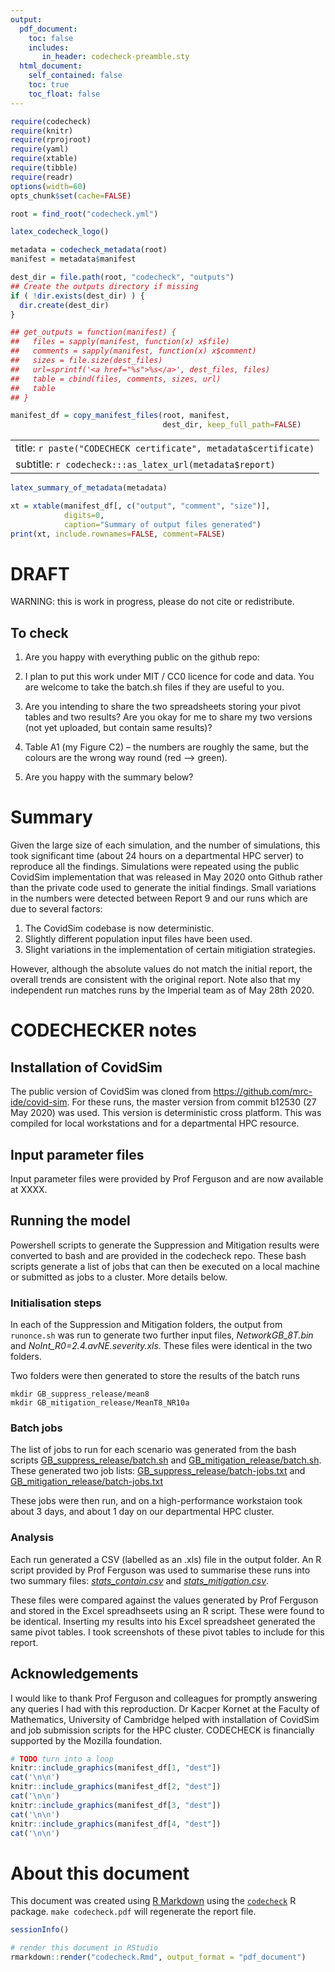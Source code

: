 ```yaml
---
output:
  pdf_document:
    toc: false
    includes:
       in_header: codecheck-preamble.sty
  html_document:
    self_contained: false
    toc: true
    toc_float: false
---
```


```r
require(codecheck)
require(knitr)
require(rprojroot)
require(yaml)
require(xtable)
require(tibble)
require(readr)
options(width=60)
opts_chunk$set(cache=FALSE)

root = find_root("codecheck.yml")
```

```r
latex_codecheck_logo()
```

```r
metadata = codecheck_metadata(root)
manifest = metadata$manifest

dest_dir = file.path(root, "codecheck", "outputs")
## Create the outputs directory if missing
if ( !dir.exists(dest_dir) ) {
  dir.create(dest_dir)
}

## get_outputs = function(manifest) {
##   files = sapply(manifest, function(x) x$file)
##   comments = sapply(manifest, function(x) x$comment)
##   sizes = file.size(dest_files)
##   url=sprintf('<a href="%s">%s</a>', dest_files, files)
##   table = cbind(files, comments, sizes, url)
##   table
## }

manifest_df = copy_manifest_files(root, manifest,
                                  dest_dir, keep_full_path=FALSE)
```

---
title: `r paste("CODECHECK certificate", metadata$certificate)`
subtitle: `r codecheck:::as_latex_url(metadata$report)`
---

```r
latex_summary_of_metadata(metadata)
```

```r
xt = xtable(manifest_df[, c("output", "comment", "size")],
            digits=0,
            caption="Summary of output files generated")
print(xt, include.rownames=FALSE, comment=FALSE)
```


# DRAFT

WARNING: this is work in progress, please do not cite or redistribute.

## To check

1. Are you happy with everything public on the github repo:  

2. I plan to put this work under MIT / CC0 licence for code and data.
   You are welcome to take the batch.sh files if they are useful to you.

3. Are you intending to share the two spreadsheets storing your pivot
   tables and two results?  Are you okay for me to share my two
   versions (not yet uploaded, but contain same results)?
   
4. Table A1 (my Figure C2) -- the numbers are roughly the same, but the
   colours are the wrong way round (red --> green).
   
5. Are you happy with the summary below?
   
# Summary

Given the large size of each simulation, and the number of
simulations, this took significant time (about 24 hours on a
departmental HPC server) to reproduce all the findings.  Simulations
were repeated using the public CovidSim implementation that was
released in May 2020 onto Github rather than the private code used to
generate the initial findings.  Small variations in the numbers were
detected between Report 9 and our runs which are due to several
factors:

1. The CovidSim codebase is now deterministic.
2. Slightly different population input files have been used.
3. Slight variations in the implementation of certain mitigiation
   strategies.

However, although the absolute values do not match the initial report,
the overall trends are consistent with the original report.  Note also
that my independent run matches runs by the Imperial team as of May
28th 2020.

\clearpage

# CODECHECKER notes

## Installation of CovidSim

The public version of CovidSim was cloned from
<https://github.com/mrc-ide/covid-sim>.  For these runs, the master
version from commit b12530 (27 May 2020) was used.  This version is
deterministic cross platform.  This was compiled for local
workstations and for a departmental HPC resource.


## Input parameter files

Input parameter files were provided by Prof Ferguson and are now
available at XXXX.

## Running the model

Powershell scripts to generate the Suppression and Mitigation results
were converted to bash and are provided in the codecheck repo.  These
bash scripts generate a list of jobs that can then be executed on a
local machine or submitted as jobs to a cluster.  More details below.

### Initialisation steps

In each of the Suppression and Mitigation folders, the output from
`runonce.sh` was run to generate two further input files,
*NetworkGB_8T.bin* and *NoInt_R0=2.4.avNE.severity.xls.* These files
were identical in the two folders.

Two folders were then generated to store the results of the batch runs

```
mkdir GB_suppress_release/mean8
mkdir GB_mitigation_release/MeanT8_NR10a
```

### Batch jobs

The list of jobs to run for each scenario was generated from the bash
scripts
[GB_suppress_release/batch.sh](https://github.com/codecheckers/covid-report9/blob/master/GB_suppress_release/batch.sh)
and
[GB_mitigation_release/batch.sh](https://github.com/codecheckers/covid-report9/tree/master/GB_mitigation_release).  These generated two job lists: 
[GB_suppress_release/batch-jobs.txt](https://github.com/codecheckers/covid-report9/blob/master/GB_suppress_release/batch-jobs.txt)
and
[GB_mitigation_release/batch-jobs.txt](https://github.com/codecheckers/covid-report9/blob/master/GB_mitigation_release/batch-jobs.txt)

These jobs were then run, and on a high-performance workstaion took
about 3 days, and about 1 day on our departmental HPC cluster.

### Analysis

Each run generated a CSV (labelled as an .xls) file in the output
folder.  An R script provided by Prof Ferguson was used to summarise
these runs into two summary files: [*stats_contain.csv*](<https://github.com/codecheckers/covid-report9/blob/master/GB_suppress_release/mean8/stats_contain.csv>)
and [*stats_mitigation.csv*](https://github.com/codecheckers/covid-report9/blob/master/GB_mitigation_release/MeanT8_NR10/stats_mitigation.csv).

These files were compared against the values generated by Prof
Ferguson and stored in the Excel spreadhseets using an R script.
These were found to be identical.  Inserting my results into his Excel
spreadsheet generated the same pivot tables.  I took screenshots of
these pivot tables to include for this report.


## Acknowledgements

I would like to thank Prof Ferguson and colleagues for promptly
answering any queries I had with this reproduction.  Dr Kacper Kornet
at the Faculty of Mathematics, University of Cambridge helped with
installation of CovidSim and job submission scripts for the HPC
cluster.  CODECHECK is financially supported by the Mozilla
foundation.

\setcounter{table}{0}
\setcounter{figure}{0}
\captionsetup[table]{labelformat=addC}
\captionsetup[figure]{labelformat=addC}

\clearpage

```r
# TODO turn into a loop 
knitr::include_graphics(manifest_df[1, "dest"])
cat('\n\n')
knitr::include_graphics(manifest_df[2, "dest"])
cat('\n\n')
knitr::include_graphics(manifest_df[3, "dest"])
cat('\n\n')
knitr::include_graphics(manifest_df[4, "dest"])
cat('\n\n')
```

\clearpage
# About this document

This document was created using [R Markdown](https://rmarkdown.rstudio.com/) using the [`codecheck`](https://github.com/codecheckers/codecheck) R package.
`make codecheck.pdf` will regenerate the report file.

```r
sessionInfo()
```

```r
# render this document in RStudio
rmarkdown::render("codecheck.Rmd", output_format = "pdf_document") 
```
